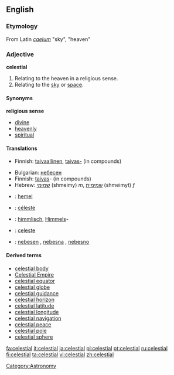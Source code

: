 ==English==

===Etymology===
From Latin ''[[caelum]]'' "sky", "heaven"

===Adjective===
'''celestial''' {{notcomparable}}

# Relating to the heaven in a religious sense.
# Relating to the [[sky]] or [[space]].

====Synonyms====
'''religious sense'''
*[[divine]]
*[[heavenly]]
*[[spiritual]]

====Translations====
{{trans-top|relating to heaven (religious)}}
*Finnish: [[taivaallinen]], [[taivas-]] (in compounds)
{{trans-bottom}}

{{trans-top|relating to sky}}
*Bulgarian: [[небесен]]
*Finnish: [[taivas]]- (in compounds)
*Hebrew: [[שמימי]] (shmeimy) ''m'', [[שמימית]] (shmeimyt) ''f''
{{trans-bottom}}

{{checktrans}}
{{trans-top|translations to be checked}}
*{{ttbc|Dutch}}: [[hemel]]
*{{ttbc|French}}: [[céleste]]
*{{ttbc|German}}: [[himmlisch]], [[Himmel]]s-
*{{ttbc|Italian}}: [[celeste]]
*{{ttbc|Slovene}}: [[nebesen]] {{m}}, [[nebesna]] {{f}}, [[nebesno]] {{n}}
{{trans-bottom}}

====Derived terms====
*[[celestial body]]
*[[Celestial Empire]]
*[[celestial equator]]
*[[celestial globe]]
*[[celestial guidance]]
*[[celestial horizon]]
*[[celestial latitude]]
*[[celestial longitude]]
*[[celestial navigation]]
*[[celestial peace]]
*[[celestial pole]]
*[[celestial sphere]]

[[Category:Astronomy]]

[[fa:celestial]]
[[it:celestial]]
[[ja:celestial]]
[[pl:celestial]]
[[pt:celestial]]
[[ru:celestial]]
[[fi:celestial]]
[[ta:celestial]]
[[vi:celestial]]
[[zh:celestial]]